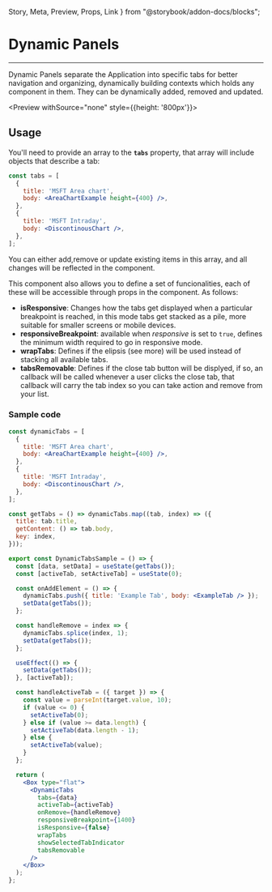   Story,
  Meta,
  Preview,
  Props,
  Link
} from "@storybook/addon-docs/blocks";

<Meta title='Layout' component={DynamicTabs} />

# Dynamic Panels

<hr />

Dynamic Panels separate the Application into specific tabs for better navigation and organizing,
dynamically building contexts which holds any component in them. They can be dynamically added, removed and updated.

<Preview withSource="none" style={{height: '800px'}}>
  <Story name="Dynamic Panel">
    <DynamicTabsSample />
  </Story>
</Preview>

## Usage

You'll need to provide an array to the **`tabs`** property, that array will include objects that describe
a tab:

``` jsx
const tabs = [
  {
    title: 'MSFT Area chart',
    body: <AreaChartExample height={400} />,
  },
  {
    title: 'MSFT Intraday',
    body: <DiscontinousChart />,
  },
];
```

You can either add,remove or update existing items in this array, and all changes will be reflected
in the component.

This component also allows you to define a set of funcionalities, each of these will be accessible
through props in the component. As follows:

- **isResponsive**: Changes how the tabs get displayed when a particular breakpoint is reached,
in this mode tabs get stacked as a pile, more suitable for smaller screens or mobile devices.
- **responsiveBreakpoint**: available when *responsive* is set to `true`,
defines the minimum width required to go in responsive mode.
- **wrapTabs**: Defines if the elipsis (see more) will be used instead of stacking all available tabs.
- **tabsRemovable**: Defines if the close tab button will be displyed, if so, an callback will be called
whenever a user clicks the close tab, that callback will carry the tab index so you can take action and remove
from your list.

### Sample code

```jsx
const dynamicTabs = [
  {
    title: 'MSFT Area chart',
    body: <AreaChartExample height={400} />,
  },
  {
    title: 'MSFT Intraday',
    body: <DiscontinousChart />,
  },
];

const getTabs = () => dynamicTabs.map((tab, index) => ({
  title: tab.title,
  getContent: () => tab.body,
  key: index,
}));

export const DynamicTabsSample = () => {
  const [data, setData] = useState(getTabs());
  const [activeTab, setActiveTab] = useState(0);

  const onAddElement = () => {
    dynamicTabs.push({ title: 'Example Tab', body: <ExampleTab /> });
    setData(getTabs());
  };

  const handleRemove = index => {
    dynamicTabs.splice(index, 1);
    setData(getTabs());
  };

  useEffect(() => {
    setData(getTabs());
  }, [activeTab]);

  const handleActiveTab = ({ target }) => {
    const value = parseInt(target.value, 10);
    if (value <= 0) {
      setActiveTab(0);
    } else if (value >= data.length) {
      setActiveTab(data.length - 1);
    } else {
      setActiveTab(value);
    }
  };

  return (
    <Box type="flat">
      <DynamicTabs
        tabs={data}
        activeTab={activeTab}
        onRemove={handleRemove}
        responsiveBreakpoint={1400}
        isResponsive={false}
        wrapTabs
        showSelectedTabIndicator
        tabsRemovable
      />
    </Box>
  );
};
```



<Props of={DynamicTabs} />

